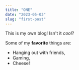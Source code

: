 ```yaml
---
title: "ONE"
date: "2023-05-03"
slug: "first-post"
---
```


This is my own blog! Isn't it *cool*?

Some of my **favorite** things are:

* Hanging out with friends,
* Gaming,
* Cheese!